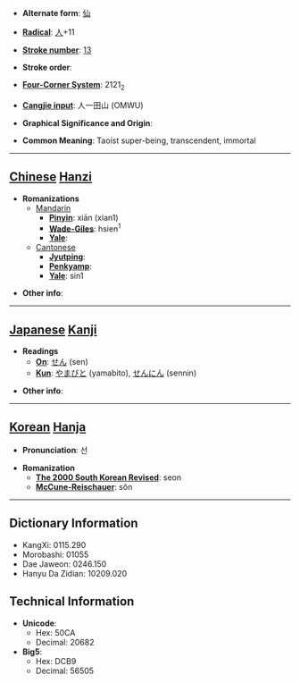 * '''Alternate form''': [[仙]]

* '''[[Wiktionary:Chinese radical index| Radical]]''': [[Wiktionary:Chinese radical index 人|人]]+11

* '''[[Wiktionary:Chinese total strokes index|Stroke number]]''': [[Wiktionary:Chinese total strokes index 13|13]]

* '''Stroke order''': 

* '''[[Wiktionary:Chinese four corner index|Four-Corner System]]''': 2121<sub>2</sub>

* '''[[Wiktionary:Chinese Cangjie index|Cangjie input]]''': 人一田山 (OMWU)

* '''Graphical Significance and Origin''': 

* '''Common Meaning''': Taoist super-being, transcendent, immortal

----

== [[Chinese]] [[Hanzi]] ==

* '''Romanizations'''
** [[Mandarin]]
*** '''[[Pinyin]]''': xiān (xian1)
*** '''[[Wade-Giles]]''': hsien<sup>1</sup>
*** '''[[Yale]]''': 
**[[Cantonese]]
***'''[[Jyutping]]''':
***'''[[Penkyamp]]''': 
***'''[[Yale]]''': sin1

* '''Other info''': 

----

== [[Japanese]] [[Kanji]] ==

* '''Readings'''
** '''[[On]]''': [[せん]] (sen)
** '''[[Kun]]''': [[やまびと]] (yamabito), [[せんにん]] (sennin)

* '''Other info''':  

----

== [[Korean]] [[Hanja]] ==

* '''Pronunciation''': 선

* '''Romanization'''
** '''[[The 2000 South Korean Revised Romanization|The 2000 South Korean Revised]]''': seon
** '''[[McCune-Reischauer]]''': sŏn

----

== Dictionary Information ==

* KangXi: 0115.290
* Morobashi: 01055
* Dae Jaweon: 0246.150
* Hanyu Da Zidian: 10209.020

== Technical Information ==

* '''Unicode''':
** Hex: 50CA
** Decimal: 20682
* '''Big5''':
** Hex: DCB9
** Decimal: 56505